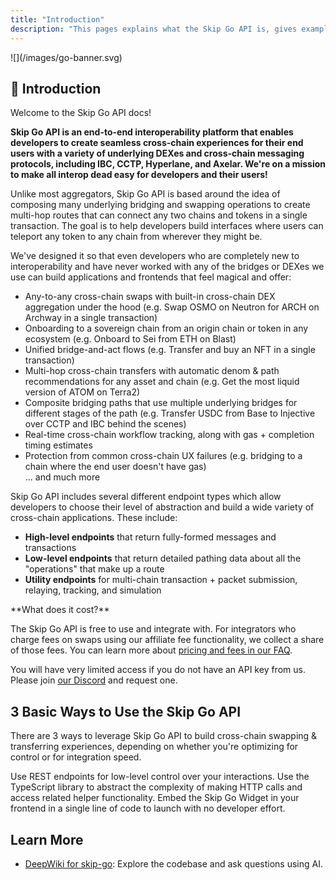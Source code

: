 ```yaml
---
title: "Introduction"
description: "This pages explains what the Skip Go API is, gives examples of applications built with it, and provides guidance on standard ways to use it."
---
```


<Frame>![](/images/go-banner.svg)</Frame>

## 👋 Introduction

Welcome to the Skip Go API docs!

**Skip Go API is an end-to-end interoperability platform that enables developers to create seamless cross-chain experiences for their end users with a variety of underlying DEXes and cross-chain messaging protocols, including IBC, CCTP, Hyperlane, and Axelar. We're on a mission to make all interop dead easy for developers and their users!** 

Unlike most aggregators, Skip Go API is based around the idea of composing many underlying bridging and swapping operations to create multi-hop routes that can connect any two chains and tokens in a single transaction. The goal is to help developers build interfaces where users can teleport any token to any chain from wherever they might be. 

We've designed it so that even developers who are completely new to interoperability and have never worked with any of the bridges or DEXes we use can build applications and frontends that feel magical and offer: 

* Any-to-any cross-chain swaps with built-in cross-chain DEX aggregation under the hood (e.g. Swap OSMO on Neutron for ARCH on Archway in a single transaction)
* Onboarding to a sovereign chain from an origin chain or token in any ecosystem (e.g. Onboard to Sei from ETH on Blast)
* Unified bridge-and-act flows (e.g. Transfer and buy an NFT in a single transaction)
* Multi-hop cross-chain transfers with automatic denom & path recommendations for any asset and chain (e.g. Get the most liquid version of ATOM on Terra2)
* Composite bridging paths that use multiple underlying bridges for different stages of the path (e.g. Transfer USDC from Base to Injective over CCTP and IBC behind the scenes)
* Real-time cross-chain workflow tracking, along with gas + completion timing estimates
* Protection from common cross-chain UX failures (e.g. bridging to a chain where the end user doesn't have gas)  
... and much more

Skip Go API includes several different endpoint types which allow developers to choose their level of abstraction and build a wide variety of cross-chain applications. These include: 

* **High-level endpoints** that return fully-formed messages and transactions
* **Low-level endpoints** that return detailed pathing data about all the "operations" that make up a route
* **Utility endpoints** for multi-chain transaction + packet submission, relaying, tracking, and simulation


<Info>
 **What does it cost?**
 
 The Skip Go API is free to use and integrate with. For integrators who charge fees on swaps using our affiliate fee functionality, we collect a share of those fees. You can learn more about [pricing and fees in our FAQ](/general/faq#does-the-skip-go-api-cost-anything).
 
 You will have very limited access if you do not have an API key from us. Please join [our Discord](https://skip.build/discord) and request one.
</Info>

## 3 Basic Ways to Use the Skip Go API

There are 3 ways to leverage Skip Go API to build cross-chain swapping & transferring experiences, depending on whether you're optimizing for control or for integration speed.

<CardGroup cols={3}>
  <Card title="Rest Endpoint — Most control, slowest integration" icon="sliders" href="/general/overview-and-typical-usage">
    Use REST endpoints for low-level control over your interactions.
  </Card>
  <Card title="Client Library — High control, fast integration" icon="code" href="/client/getting-started" >
    Use the TypeScript library to abstract the complexity of making HTTP calls and access related helper functionality. 
  </Card>
  <Card title="Widget — Medium control, fastest integration" icon="bolt-lightning" href="/widget/getting-started" >
    Embed the Skip Go Widget in your frontend in a single line of code to launch with no developer effort.
  </Card>
</CardGroup>

## Learn More

- [DeepWiki for skip-go](https://deepwiki.com/skip-mev/skip-go): Explore the codebase and ask questions using AI.

